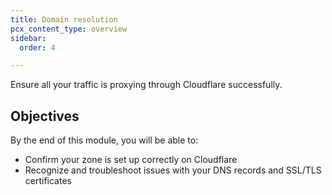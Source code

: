 ```yaml
---
title: Domain resolution
pcx_content_type: overview
sidebar:
  order: 4

---
```


Ensure all your traffic is proxying through Cloudflare successfully.

## Objectives

By the end of this module, you will be able to:

* Confirm your zone is set up correctly on Cloudflare
* Recognize and troubleshoot issues with your DNS records and SSL/TLS certificates
